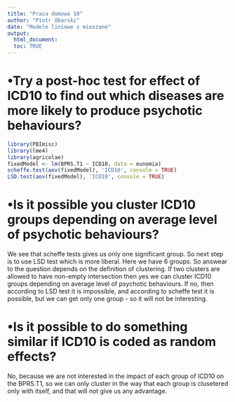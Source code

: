 ```yaml
---
title: "Praca domowa 10"
author: "Piotr Obarski"
date: "Modele liniowe i mieszane"
output: 
  html_document:
  toc: TRUE
---
```

# •Try a post-hoc test for effect of ICD10 to find out which diseases are more likely to produce psychotic behaviours?

```r
library(PBImisc)
library(lme4)
library(agricolae)
fixedModel <- lm(BPRS.T1 ~ ICD10, data = eunomia)
scheffe.test(aov(fixedModel), 'ICD10', console = TRUE)
LSD.test(aov(fixedModel), 'ICD10', console = TRUE)
```

# •Is it possible you cluster ICD10 groups depending on average level of psychotic behaviours?

We see that scheffe tests gives us only one significant group. So next step is to use LSD test which is more liberal. Here we have 6 groups.
So answear to the question depends on the definition of clustering. If two clusters are allowed to have non-empty intersection then yes we can cluster ICD10 groups depending on average level of psychotic behaviours. If no, then according to LSD test it is impossible, and according to scheffe test it is possible, but we can get only one group - so it will not be interesting.

# •Is it possible to do something similar if ICD10 is coded as random effects?

No, because we are not interested in the impact of each group of ICD10 on the BPRS.T1, so we can only cluster in the way that each group is clusetered only with itself, and that will not give us any advantage.